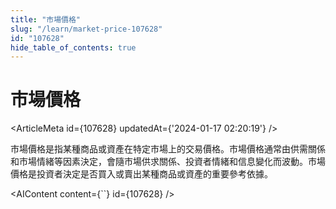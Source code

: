 ```yaml
---
title: "市場價格"
slug: "/learn/market-price-107628"
id: "107628"
hide_table_of_contents: true
---
```



# 市場價格

<ArticleMeta id={107628} updatedAt={'2024-01-17 02:20:19'} />
<div className='border-solid border-b border-t-0 my-4 border-[var(--ifm-color-gray-300)]' />

市場價格是指某種商品或資產在特定市場上的交易價格。市場價格通常由供需關係和市場情緒等因素決定，會隨市場供求關係、投資者情緒和信息變化而波動。市場價格是投資者決定是否買入或賣出某種商品或資產的重要參考依據。

<AIContent content={``} id={107628} />
